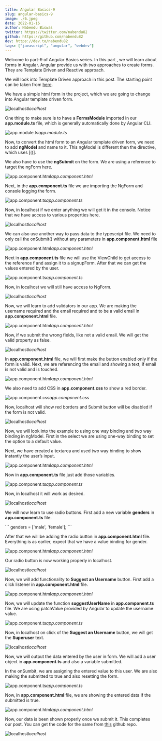 ```yaml
---
title: Angular Basics-9
slug: angular-basics-9
image: ./6.jpeg
date: 2022-01-16
author: Nabendu Biswas
twitter: https://twitter.com/nabendu82
github: https://github.com/nabendu82
dev: https://dev.to/nabendu82
tags: ["javascript", "angular", "webdev"]
---
```



Welcome to part-9 of Angular Basics series. In this part , we will learn about forms in Angular. Angular provide us with two approaches to create forms. They are Template Driven and Reactive approach.

We will look into Template Driven approach in this post. The starting point can be taken from [here](https://drive.google.com/file/d/1MmRrjtqwlxVV_gsjZFKwmYt70Phl5UVv/view).

We have a simple html form in the project, which we are going to change into Angular template driven form.

![localhost](https://res.cloudinary.com/dxkxvfo2o/image/upload/v1660666085/New-blogs/Yashvendra_10/2_ft8wtp.png)_localhost_

One thing to make sure is to have a **FormsModule** imported in our **app.module.ts** file, which is generally automatically done by Angular CLI.

![app.module.ts](https://res.cloudinary.com/dxkxvfo2o/image/upload/v1660666087/New-blogs/Yashvendra_10/3_zhddg6.png)_app.module.ts_

Now, to convert the html form to an Angular template driven form, we need to add **ngModel** and name to it. This ngModel is different then the directive, which uses [()].

We also have to use the **ngSubmit** on the form. We are using a reference to target the ngForm here.

![app.component.html](https://res.cloudinary.com/dxkxvfo2o/image/upload/v1660666089/New-blogs/Yashvendra_10/4_vzcfqk.png)_app.component.html_

Next, in the **app.component.ts** file we are importing the NgForm and console logging the form.

![app.component.ts](https://res.cloudinary.com/dxkxvfo2o/image/upload/v1660666090/New-blogs/Yashvendra_10/5_dlszgp.png)_app.component.ts_

Now, in localhost if we enter anything we will get it in the console. Notice that we have access to various properties here.

![localhost](https://res.cloudinary.com/dxkxvfo2o/image/upload/v1660666092/New-blogs/Yashvendra_10/6_mxgkyb.png)_localhost_

We can also use another way to pass data to the typescript file. We need to only call the onSubmit() without any parameters in **app.component.html** file

![app.component.html](https://res.cloudinary.com/dxkxvfo2o/image/upload/v1660666095/New-blogs/Yashvendra_10/7_ye756y.png)_app.component.html_

Next in **app.component.ts** file we will use the ViewChild to get access to the reference f and assign it to a signupForm. After that we can get the values entered by the user.

![app.component.ts](https://res.cloudinary.com/dxkxvfo2o/image/upload/v1660666096/New-blogs/Yashvendra_10/8_loawiv.png)_app.component.ts_

Now, in localhost we will still have access to NgForm.

![localhost](https://res.cloudinary.com/dxkxvfo2o/image/upload/v1660666097/New-blogs/Yashvendra_10/9_xixvkn.png)_localhost_

Now, we will learn to add validators in our app. We are making the username required and the email required and to be a valid email in **app.component.html** file.

![app.component.html](https://res.cloudinary.com/dxkxvfo2o/image/upload/v1660666099/New-blogs/Yashvendra_10/10_wwm2bk.png)_app.component.html_

Now, if we submit the wrong fields, like not a valid email. We will get the valid property as false.

![localhost](https://res.cloudinary.com/dxkxvfo2o/image/upload/v1660666101/New-blogs/Yashvendra_10/11_ge5bak.png)_localhost_

In **app.component.html** file, we will first make the button enabled only if the form is valid. Next, we are referencing the email and showing a text, if email is not valid and is touched.

![app.component.html](https://res.cloudinary.com/dxkxvfo2o/image/upload/v1660666102/New-blogs/Yashvendra_10/12_wm3adu.png)_app.component.html_

We also need to add CSS in **app.component.css** to show a red border.

![app.component.css](https://res.cloudinary.com/dxkxvfo2o/image/upload/v1660666104/New-blogs/Yashvendra_10/13_lr1kbv.png)_app.component.css_

Now, localhost will show red borders and Submit button will be disabled if the form is not valid.

![localhost](https://res.cloudinary.com/dxkxvfo2o/image/upload/v1660666105/New-blogs/Yashvendra_10/14_qrtxtu.png)_localhost_

Now, we will look into the example to using one way binding and two way binding in ngModel. First in the select we are using one-way binding to set the option to a default value.

Next, we have created a textarea and used two way binding to show instantly the user’s input.

![app.component.html](https://res.cloudinary.com/dxkxvfo2o/image/upload/v1660666107/New-blogs/Yashvendra_10/15_suacjo.png)_app.component.html_

Now in **app.component.ts** file just add those variables.

![app.component.ts](https://res.cloudinary.com/dxkxvfo2o/image/upload/v1660666108/New-blogs/Yashvendra_10/16_bc2h5v.png)_app.component.ts_

Now, in localhost it will work as desired.

![localhost](https://res.cloudinary.com/dxkxvfo2o/image/upload/v1660666112/New-blogs/Yashvendra_10/17_jscvbm.png)_localhost_

We will now learn to use radio buttons. First add a new variable **genders** in **app.component.ts** file.

<div className={styles.code__block}>``` genders = ['male', 'female']; ```</div>

After that we will be adding the radio button in **app.component.html** file. Everything is as earlier, expect that we have a value binding for gender.

![app.component.html](https://res.cloudinary.com/dxkxvfo2o/image/upload/v1660666113/New-blogs/Yashvendra_10/18_j7h3li.png)_app.component.html_

Our radio button is now working properly in localhost.

![localhost](https://res.cloudinary.com/dxkxvfo2o/image/upload/v1660666114/New-blogs/Yashvendra_10/19_vgxzih.png)_localhost_

Now, we will add functionality to **Suggest an Username** button. First add a click listener in **app.component.html** file.

![app.component.html](https://res.cloudinary.com/dxkxvfo2o/image/upload/v1660666116/New-blogs/Yashvendra_10/20_kmkeij.png)_app.component.html_

Now, we will update the function **suggestUserName** in **app.component.ts** file. We are using patchValue provided by Angular to update the username value.

![app.component.ts](https://res.cloudinary.com/dxkxvfo2o/image/upload/v1660666117/New-blogs/Yashvendra_10/21_lkk87t.png)_app.component.ts_

Now, in localhost on click of the **Suggest an Username** button, we will get the **Superuser** text.

![localhost](https://res.cloudinary.com/dxkxvfo2o/image/upload/v1660666119/New-blogs/Yashvendra_10/22_ghi7oz.png)_localhost_

Now, we will output the data entered by the user in form. We will add a user object in **app.component.ts** and also a variable submitted.

In the onSumbit, we are assigning the entered value to this user. We are also making the submitted to true and also resetting the form.

![app.component.ts](https://res.cloudinary.com/dxkxvfo2o/image/upload/v1660666120/New-blogs/Yashvendra_10/23_ykjowq.png)_app.component.ts_

Now, in **app.component.html** file, we are showing the entered data if the submitted is true.

![app.component.html](https://res.cloudinary.com/dxkxvfo2o/image/upload/v1660666121/New-blogs/Yashvendra_10/24_vlld37.png)_app.component.html_

Now, our data is been shown properly once we submit it. This completes our post. You can get the code for the same from [this](https://github.com/nabendu82/forms-template-driven) github repo.

![localhost](https://res.cloudinary.com/dxkxvfo2o/image/upload/v1660666123/New-blogs/Yashvendra_10/25_l4snqg.png)_localhost_
